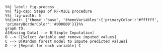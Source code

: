 
```mermaid
%%| label: fig-process
%%| fig-cap: Steps of RF-MICE procedure
%%| fig-width: 5
%%{init: {'theme':'base', 'themeVariables':{'primaryColor':'#ffffff', 'primaryBorderColor':'#000000'}}}%%
graph TD;
A[Missing Data] --> B[Simple Imputation]
B --> C[Select Variable and remove imputed values]
C --> D[Random forest model to impute predicted values]
D --> |Repeat for each variable| C
```